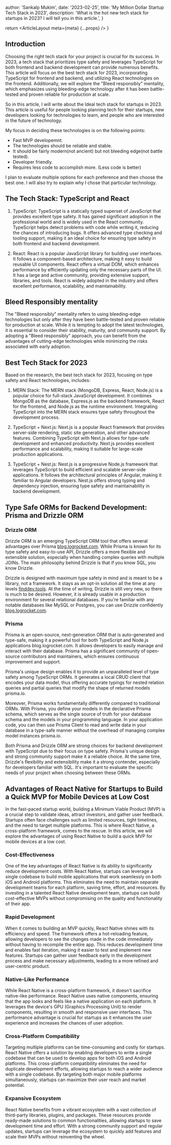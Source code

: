
  author: 'Sankalp Mukim',
  date: '2023-02-25',
  title: 'My Million Dollar Startup Tech Stack in 2023',
  description:
    'What is the hot new tech stack for startups in 2023? I will tell you in this article.',
}

  return <ArticleLayout meta={meta} {...props} />
}

## Introduction

Choosing the right tech stack for your project is crucial for its success. In 2023, a tech stack that prioritizes type safety and leverages TypeScript for both frontend and backend development can provide numerous benefits. This article will focus on the best tech stack for 2023, incorporating TypeScript for frontend and backend, and utilizing React technologies on the frontend. Additionally, we will explore the "Bleed responsibly" mentality, which emphasizes using bleeding-edge technology after it has been battle-tested and proven reliable for production at scale.

So in this article, I will write about the Ideal tech stack for startups in 2023. This article is useful for people looking planning tech for their startups, new developers looking for technologies to learn, and people who are interested in the future of technology.

My focus in deciding these technologies is on the following points:

- Fast MVP developemnt.
- The technologies should be reliable and stable.
- It should be fairly modern(not ancient) but not bleeding edge(not battle tested).
- Developer friendly.
- Requires less code to accomplish more. (Less code is better)

I plan to evaluate multiple options for each preference and then choose the best one. I will also try to explain why I chose that particular technology.

## The Tech Stack: TypeScript and React

1. TypeScript: TypeScript is a statically typed superset of JavaScript that provides excellent type safety. It has gained significant adoption in the professional world and is widely used in the React community. TypeScript helps detect problems with code while writing it, reducing the chances of introducing bugs. It offers advanced type checking and tooling support, making it an ideal choice for ensuring type safety in both frontend and backend development.

2. React: React is a popular JavaScript library for building user interfaces. It follows a component-based architecture, making it easy to build reusable UI components. React offers a virtual DOM, which enhances performance by efficiently updating only the necessary parts of the UI. It has a large and active community, providing extensive support, libraries, and tools. React is widely adopted in the industry and offers excellent performance, scalability, and maintainability.

## Bleed Responsibly mentality

The "Bleed responsibly" mentality refers to using bleeding-edge technologies but only after they have been battle-tested and proven reliable for production at scale. While it is tempting to adopt the latest technologies, it is essential to consider their stability, maturity, and community support. By adopting a "Bleed responsibly" approach, you can benefit from the advantages of cutting-edge technologies while minimizing the risks associated with early adoption.

## Best Tech Stack for 2023

Based on the research, the best tech stack for 2023, focusing on type safety and React technologies, includes:

1. MERN Stack: The MERN stack (MongoDB, Express, React, Node.js) is a popular choice for full-stack JavaScript development. It combines MongoDB as the database, Express.js as the backend framework, React for the frontend, and Node.js as the runtime environment. Integrating TypeScript into the MERN stack ensures type safety throughout the development process.

2. TypeScript + Next.js: Next.js is a popular React framework that provides server-side rendering, static site generation, and other advanced features. Combining TypeScript with Next.js allows for type-safe development and enhanced productivity. Next.js provides excellent performance and scalability, making it suitable for large-scale production applications.

3. TypeScript + Nest.js: Nest.js is a progressive Node.js framework that leverages TypeScript to build efficient and scalable server-side applications. It follows the architectural principles of Angular, making it familiar to Angular developers. Nest.js offers strong typing and dependency injection, ensuring type safety and maintainability in backend development.

## Type Safe ORMs for Backend Development: Prisma and Drizzle ORM

### Drizzle ORM

Drizzle ORM is an emerging TypeScript ORM tool that offers several advantages over Prisma [blog.logrocket.com](https://blog.logrocket.com/getting-started-drizzle-type-safe-orm/). While Prisma is known for its type safety and easy-to-use API, Drizzle offers a more flexible and extensible solution, especially when handling complex queries with multiple JOINs. The main philosophy behind Drizzle is that if you know SQL, you know Drizzle.

Drizzle is designed with maximum type safety in mind and is meant to be a library, not a framework. It stays as an opt-in solution all the time at any levels [finddev.tools](https://finddev.tools/compare/drizzle-orm/vs/prisma). At the time of writing, Drizzle is still very new, so there is much to be desired. However, it is already usable in a production environment for several relational databases. If you're familiar with any notable databases like MySQL or Postgres, you can use Drizzle confidently [blog.logrocket.com](https://blog.logrocket.com/getting-started-drizzle-type-safe-orm/).

### Prisma

Prisma is an open-source, next-generation ORM that is auto-generated and type-safe, making it a powerful tool for both TypeScript and Node.js applications blog.logrocket.com. It allows developers to easily manage and interact with their database. Prisma has a significant community of open-source contributors and maintainers, which ensures continuous improvement and support.

Prisma's unique design enables it to provide an unparalleled level of type safety among TypeScript ORMs. It generates a local CRUD client that encodes your data model, thus offering accurate typings for nested relation queries and partial queries that modify the shape of returned models prisma.io.

Moreover, Prisma works fundamentally differently compared to traditional ORMs. With Prisma, you define your models in the declarative Prisma schema, which serves as the single source of truth for your database schema and the models in your programming language. In your application code, you can then use Prisma Client to read and write data in your database in a type-safe manner without the overhead of managing complex model instances prisma.io.

Both Prisma and Drizzle ORM are strong choices for backend development with TypeScript due to their focus on type safety. Prisma's unique design and strong community support make it a reliable choice. At the same time, Drizzle's flexibility and extensibility make it a strong contender, especially for developers familiar with SQL. It's important to evaluate the specific needs of your project when choosing between these ORMs.

## Advantages of React Native for Startups to Build a Quick MVP for Mobile Devices at Low Cost

In the fast-paced startup world, building a Minimum Viable Product (MVP) is a crucial step to validate ideas, attract investors, and gather user feedback. Startups often face challenges such as limited resources, tight timelines, and the need to target multiple platforms. This is where React Native, a cross-platform framework, comes to the rescue. In this article, we will explore the advantages of using React Native to build a quick MVP for mobile devices at a low cost.

### Cost-Effectiveness

One of the key advantages of React Native is its ability to significantly reduce development costs. With React Native, startups can leverage a single codebase to build mobile applications that work seamlessly on both iOS and Android platforms. This eliminates the need to maintain separate development teams for each platform, saving time, effort, and resources. By investing in a talented React Native development team, startups can build cost-effective MVPs without compromising on the quality and functionality of their app.

### Rapid Development

When it comes to building an MVP quickly, React Native shines with its efficiency and speed. The framework offers a hot-reloading feature, allowing developers to see the changes made in the code immediately without having to recompile the entire app. This reduces development time and enables fast iteration, making it easier to test and implement new features. Startups can gather user feedback early in the development process and make necessary adjustments, leading to a more refined and user-centric product.

### Native-Like Performance

While React Native is a cross-platform framework, it doesn't sacrifice native-like performance. React Native uses native components, ensuring that the app looks and feels like a native application on each platform. It leverages the device's GPU (Graphics Processing Unit) to render components, resulting in smooth and responsive user interfaces. This performance advantage is crucial for startups as it enhances the user experience and increases the chances of user adoption.

### Cross-Platform Compatibility

Targeting multiple platforms can be time-consuming and costly for startups. React Native offers a solution by enabling developers to write a single codebase that can be used to develop apps for both iOS and Android platforms. This cross-platform compatibility eliminates the need for duplicate development efforts, allowing startups to reach a wider audience with a single codebase. By targeting both major mobile platforms simultaneously, startups can maximize their user reach and market potential.

### Expansive Ecosystem

React Native benefits from a vibrant ecosystem with a vast collection of third-party libraries, plugins, and packages. These resources provide ready-made solutions to common functionalities, allowing startups to save development time and effort. With a strong community support and regular updates, startups can leverage the ecosystem to quickly add features and scale their MVPs without reinventing the wheel.

